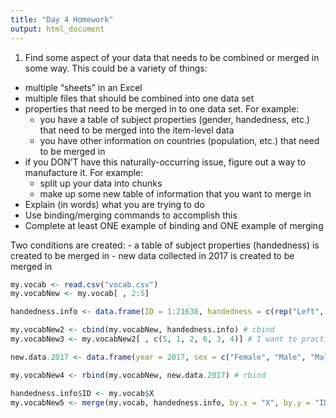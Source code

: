```yaml
---
title: "Day 4 Homework"
output: html_document
---
```


1. Find some aspect of your data that needs to be combined or merged in some way.  This could be a variety of things:
  - multiple "sheets" in an Excel
  - multiple files that should be combined into one data set
  - properties that need to be merged in to one data set. For example:
    - you have a table of subject properties (gender, handedness, etc.) that need to be merged into the item-level data
    - you have other information on countries (population, etc.) that need to be merged in
  - if you DON'T have this naturally-occurring issue, figure out a way to manufacture it. For example:
    - split up your data into chunks
    - make up some new table of information that you want to merge in
  - Explain (in words) what you are trying to do
  - Use binding/merging commands to accomplish this
  - Complete at least ONE example of binding and ONE example of merging

Two conditions are created:
  - a table of subject properties (handedness) is created to be merged in
  - new data collected in 2017 is created to be merged in
```r
my.vocab <- read.csv("vocab.csv")
my.vocabNew <- my.vocab[ , 2:5]

handedness.info <- data.frame(ID = 1:21638, handedness = c(rep("Left", 10819), rep("Right", 10819))) # make up a new table of info (ID and handedness) to merge in (cbind)

my.vocabNew2 <- cbind(my.vocabNew, handedness.info) # cbind
my.vocabNew3 <- my.vocabNew2[ , c(5, 1, 2, 6, 3, 4)] # I want to practice reordering columns

new.data.2017 <- data.frame(year = 2017, sex = c("Female", "Male", "Male", "Female"), education = c(10, 12, 15, 9), vocabulary = c(6, 7, 9, 5)) # make up a new table of info (recently collected data) to merge in (rbind)

my.vocabNew4 <- rbind(my.vocabNew, new.data.2017) # rbind

handedness.info$ID <- my.vocab$X
my.vocabNew5 <- merge(my.vocab, handedness.info, by.x = "X", by.y = "ID") # merge

```
